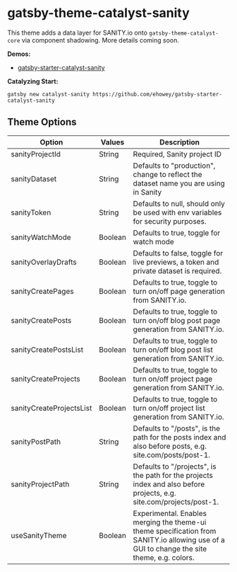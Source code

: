 <SEO
  title="Gatsby-Theme-Catalyst-Sanity"
  description="Gatsby Theme Catalyst Sanity adds a SANITY.io data layer on top of the core theme via component shadowing. Gatsby Theme Catalyst is an opinionated set of integrated themes and starters to accelerate your next Gatsby project."
/>

# gatsby-theme-catalyst-sanity

This theme adds a data layer for SANITY.io onto `gatsby-theme-catalyst-core` via component shadowing. More details coming soon.

**Demos:**

- [gatsby-starter-catalyst-sanity](https://gatsby-starter-catalyst-sanity.netlify.com/)

**Catalyzing Start:**

`gatsby new catalyst-sanity https://github.com/ehowey/gatsby-starter-catalyst-sanity`

## Theme Options

| Option                   | Values  | Description                                                                                                                                |
| ------------------------ | ------- | ------------------------------------------------------------------------------------------------------------------------------------------ |
| sanityProjectId          | String  | Required, Sanity project ID                                                                                                                |
| sanityDataset            | String  | Defaults to "production", change to reflect the dataset name you are using in Sanity                                                       |
| sanityToken              | String  | Defaults to null, should only be used with env variables for security purposes.                                                            |
| sanityWatchMode          | Boolean | Defaults to true, toggle for watch mode                                                                                                    |
| sanityOverlayDrafts      | Boolean | Defaults to false, toggle for live previews, a token and private dataset is required.                                                      |
| sanityCreatePages        | Boolean | Defaults to true, toggle to turn on/off page generation from SANITY.io.                                                                    |
| sanityCreatePosts        | Boolean | Defaults to true, toggle to turn on/off blog post page generation from SANITY.io.                                                          |
| sanityCreatePostsList    | Boolean | Defaults to true, toggle to turn on/off blog post list generation from SANITY.io.                                                          |
| sanityCreateProjects     | Boolean | Defaults to true, toggle to turn on/off project page generation from SANITY.io.                                                            |
| sanityCreateProjectsList | Boolean | Defaults to true, toggle to turn on/off project list generation from SANITY.io.                                                            |
| sanityPostPath           | String  | Defaults to "/posts", is the path for the posts index and also before posts, e.g. site.com/posts/post-1.                                   |
| sanityProjectPath        | String  | Defaults to "/projects", is the path for the projects index and also before projects, e.g. site.com/projects/post-1.                       |
| useSanityTheme           | Boolean | Experimental. Enables merging the theme-ui theme specification from SANITY.io allowing use of a GUI to change the site theme, e.g. colors. |
